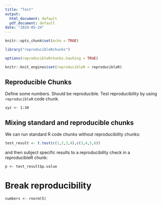 ```yaml
---
title: "Test"
output:
  html_document: default
  pdf_document: default
date: "2024-05-24"
---
```


```r
knitr::opts_chunk$set(echo = TRUE)

library("reproducibleRchunks")

options(reproducibleRchunks.hashing = TRUE)

knitr::knit_engines$set(reproducibleR = reproducibleR)

```

## Reproducible Chunks

Define some numbers. Should be reproducible. Test reproducibility by using `reproducibleR` code chunk.

```reproducibleR
xyz <- 1:10
```

## Mixing standard and reproducible chunks

We can run standard R code chunks without reproducibility chunks:

```r
test_result <- t.test(c(1,2,3,4),c(3,4,5,6))
```

and then subject specific results to a reproducibility check in a reproducibleR chunk:

```reproducibleR
p <- test_result$p.value
```

# Break reproducibility

```reproducibleR
numbers <- rnorm(5)
```
